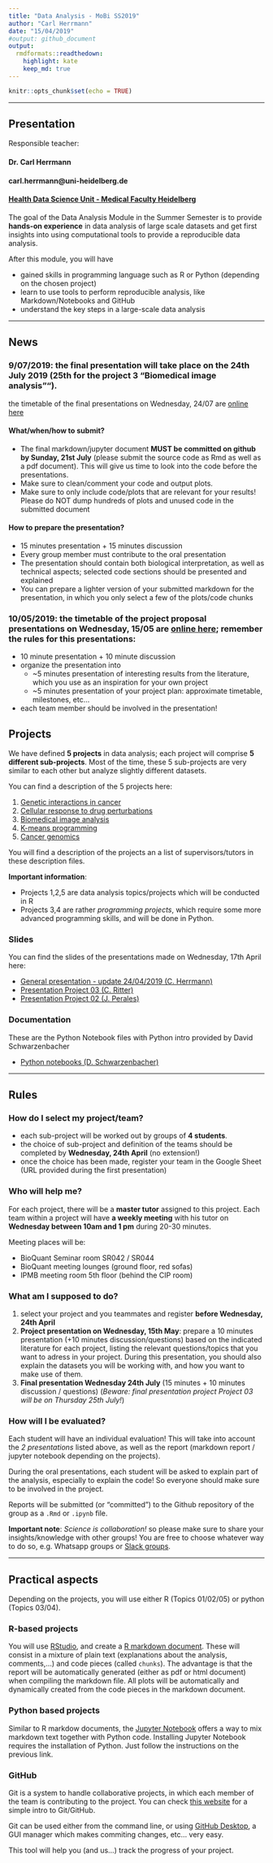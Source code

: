 ```yaml
---
title: "Data Analysis - MoBi SS2019"
author: "Carl Herrmann"
date: "15/04/2019"
#output: github_document
output:
  rmdformats::readthedown:
    highlight: kate
    keep_md: true
---
```

```r
knitr::opts_chunk$set(echo = TRUE)
```

----------

## Presentation

Responsible teacher: 

#### Dr. Carl Herrmann
#### carl.herrmann@uni-heidelberg.de
#### [Health Data Science Unit - Medical Faculty Heidelberg](http://www.hdsu.org)


The goal of the Data Analysis Module in the Summer Semester is to provide **hands-on experience** in data analysis of large scale datasets and get first insights into using computational tools to provide a reproducible data analysis.

After this module, you will have

* gained skills in programming language such as R or Python (depending on the chosen project)
* learn to use tools to perform reproducible analysis, like Markdown/Notebooks and GitHub
* understand the key steps in a large-scale data analysis

----------

## News

### 9/07/2019: the final presentation will take place on the **24th July 2019** (25th for the project 3 "Biomedical image analysis"").

the timetable of the final presentations on Wednesday, 24/07 are [online here](https://docs.google.com/spreadsheets/d/1LEQLH2LaDulMq3Qepx-7-5KWjgZjK4dfWDDIbm1vu0Q/edit?usp=sharing)

#### What/when/how to submit?

* The final markdown/jupyter document **MUST be committed on github by Sunday, 21st July** (please submit the source code as Rmd as well as a pdf document). This will give us time to look into the code before the presentations.
* Make sure to clean/comment your code and output plots.
* Make sure to only include code/plots that are relevant for your results! Please do NOT dump hundreds of plots and unused code in the submitted document
         
#### How to prepare the presentation?

* 15 minutes presentation + 15 minutes discussion
* Every group member must contribute to the oral presentation
* The presentation should contain both biological interpretation, as well as technical aspects; selected code sections should be presented and explained
* You can prepare a lighter version of your submitted markdown for the presentation, in which you only select a few of the plots/code chunks

### 10/05/2019: the timetable of the project proposal presentations on Wednesday, 15/05 are [online here](https://docs.google.com/spreadsheets/d/1LEQLH2LaDulMq3Qepx-7-5KWjgZjK4dfWDDIbm1vu0Q/edit?usp=sharing); remember the rules for this presentations:

* 10 minute presentation + 10 minute discussion
* organize the presentation into 
    - ~5 minutes presentation of interesting results from the literature, which you use as an inspiration for your own project
    - ~5 minutes presentation of your project plan: approximate timetable, milestones, etc...
* each team member should be involved in the presentation!

## Projects

We have defined **5 projects** in data analysis; each project will comprise **5 different sub-projects**. Most of the time, these 5 sub-projects are very similar to each other but analyze slightly different datasets.

You can find a description of the 5 projects here:

1. [Genetic interactions in cancer](https://github.com/datascience-mobi/01-genetic-interactions-in-cancer)
2. [Cellular response to drug perturbations](https://github.com/datascience-mobi/02-cellular-response-to-drug-pertubations)
3. [Biomedical image analysis](https://github.com/datascience-mobi/03-biomedical-image-analysis)
4. [K-means programming](https://github.com/datascience-mobi/04-kmeans)
5. [Cancer genomics](https://github.com/datascience-mobi/05-cancer-genomics)

You will find a description of the projects an a list of supervisors/tutors in these description files.

**Important information**:

* Projects 1,2,5 are data analysis topics/projects which will be conducted in R
* Projects 3,4 are rather *programming projects*, which require some more advanced programming skills, and will be done in Python.

### Slides

You can find the slides of the presentations made on Wednesday, 17th April here:

* [General presentation - update 24/04/2019 (C. Herrmann)](./doc/Presentation.pdf)
* [Presentation Project 03 (C. Ritter)](./doc/Project_03.pdf)
* [Presentation Project 02 (J. Perales)](./doc/Project_02.pdf)

### Documentation

These are the Python Notebook files with Python intro provided by David Schwarzenbacher

* [Python notebooks (D. Schwarzenbacher)](./doc/Python_Intro.zip)

----------

## Rules

### How do I select my project/team?

* each sub-project will be worked out by groups of **4 students**. 
* the choice of sub-project and definition of the teams should be completed by **Wednesday, 24th April** (no extension!)
* once the choice has been made, register your team in the Google Sheet (URL provided during the first presentation)

### Who will help me?

For each project, there will be a **master tutor** assigned to this project. Each team within a project will have **a weekly meeting** with his tutor on **Wednesday between 10am and 1 pm** during 20-30 minutes.

Meeting places will be:

* BioQuant Seminar room SR042 / SR044
* BioQuant meeting lounges (ground floor, red sofas)
* IPMB meeting room 5th floor (behind the CIP room)

### What am I supposed to do?

1. select your project and you teammates and register **before Wednesday, 24th April**
2. **Project presentation on Wednesday, 15th May**: prepare a 10 minutes presentation (+10 minutes discussion/questions) based on the indicated literature for each project, listing the relevant questions/topics that you want to adress in your project. During this presentation, you should also explain the datasets you will be working with, and how you want to make use of them. 
3. **Final presentation Wednesday 24th July** (15 minutes + 10 minutes discussion / questions) (*Beware: final presentation project Project 03 will be on Thursday 25th July!*)

### How will I be evaluated?

Each student will have an individual evaluation! This will take into account the *2 presentations* listed above, as well as the report (markdown report / jupyter notebook depending on the projects).

During the oral presentations, each student will be asked to explain part of the analysis, especially to explain the code! So everyone should make sure to be involved in the project.

Reports will be submitted (or "committed") to the Github repository of the group as a `.Rmd` or `.ipynb` file.

**Important note**: *Science is collaboration!* so please make sure to share your insights/knowledge with other groups! You are free to choose whatever way to do so, e.g. Whatsapp groups or [Slack groups](https://slack.com/intl/de-de/).

----------

## Practical aspects

Depending on the projects, you will use either R (Topics 01/02/05) or python (Topics 03/04). 

### R-based projects

You will use [RStudio](https://www.rstudio.com/), and create a [R markdown document](https://rmarkdown.rstudio.com/). These will consist in a mixture of plain text (explanations about the analysis, comments,...) and code pieces (called `chunks`). The advantage is that the report will be automatically generated (either as pdf or html document) when compiling the markdown file. All plots will be automatically and dynamically created from the code pieces in the markdown document.

### Python based projects

Similar to R markdow documents, the [Jupyter Notebook](https://jupyter.org/) offers a way to mix markdown text together with Python code. Installing Jupyter Notebook requires the installation of Python. Just follow the instructions on the previous link.


### GitHub

Git is a system to handle collaborative projects, in which each member of the team is contributing to the project. You can check [this website](https://guides.github.com/activities/hello-world/) for a simple intro to Git/GitHub.

Git can be used either from the command line, or using [GitHub Desktop](https://desktop.github.com/), a GUI manager which makes commiting changes, etc... very easy.

This tool will help you (and us...) track the progress of your project.




